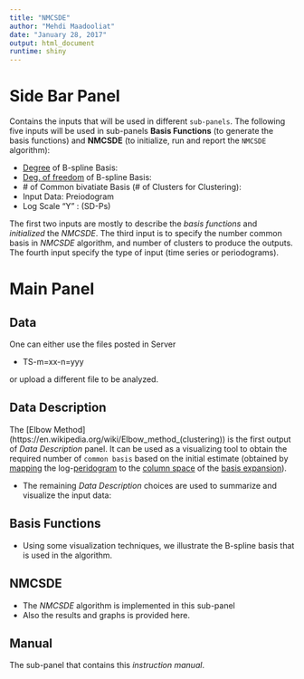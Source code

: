 ```yaml
---
title: "NMCSDE"
author: "Mehdi Maadooliat"
date: "January 28, 2017"
output: html_document
runtime: shiny
---
```


# Side Bar Panel
Contains the inputs that will be used in different `sub-panels`. The following five inputs will be used in sub-panels **Basis Functions** (to generate the basis functions) and **NMCSDE** (to initialize, run and report the `NMCSDE` algorithm):

* [Degree](https://en.wikipedia.org/wiki/Degree_of_a_polynomial) of B-spline Basis:  
* [Deg. of freedom](https://en.wikipedia.org/wiki/Degrees_of_freedom) of B-spline Basis:  
* \# of Common bivatiate Basis (\# of Clusters for Clustering):
* Input Data: Preiodogram
* Log Scale "Y" : (SD-Ps)

The first two inputs are mostly to describe the *basis functions* and *initialized* the *NMCSDE*. The third input is to specify the number common basis in *NMCSDE* algorithm, and number of clusters to produce the outputs. The fourth input specify the type of input (time series or periodograms).

# Main Panel
## Data
One can either use the files posted in Server

* TS-m=xx-n=yyy

or upload a different file to be analyzed.

## Data Description
The [Elbow Method](https://en.wikipedia.org/wiki/Elbow_method_(clustering\)) is the first output of *Data Description* panel. It can be used as a visualizing tool to obtain the required number of `common basis` based on the initial estimate (obtained by [mapping](https://en.wikipedia.org/wiki/Transformation_matrix) the log-[peridogram](https://en.wikipedia.org/wiki/Periodogram) to the [column space](https://en.wikipedia.org/wiki/Row_and_column_spaces#Column_space) of the [basis expansion](https://en.wikipedia.org/wiki/Basis_function)).  

* The remaining _Data Description_ choices are used to summarize and visualize the input data:

## Basis Functions
* Using some visualization techniques, we illustrate the B-spline basis that is used in the algorithm.

## NMCSDE
* The _NMCSDE_ algorithm is implemented in this sub-panel
* Also the results and graphs is provided here.

## Manual
The sub-panel that contains this _instruction manual_.
